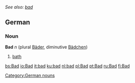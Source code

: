 ''See also: [[bad]]''
==German==
===Noun===
'''Bad''' ''n'' (plural [[Bäder]], diminutive [[Bädchen]])
#[[bath]]

[[Category:German nouns]]

[[bs:Bad]]
[[io:Bad]]
[[it:bad]]
[[ku:bad]]
[[nl:bad]]
[[pl:Bad]]
[[pt:Bad]]
[[ru:Bad]]
[[fi:Bad]]